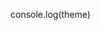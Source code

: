 <!-- Colors.stories.mdx -->

console.log(theme)

<Meta title="Design Tokens/Colors" />

<ColorPalette>
  <ColorItem
    v-for="color in theme.colors"
    title="theme.color.greyscale"
    subtitle="Some of the greys"
    colors={{ color }}
  />
  <ColorItem
    title="theme.color.greyscale"
    subtitle="Some of the greys"
    colors={{ White: '#FFFFFF', Alabaster: '#F8F8F8', Concrete: '#F3F3F3' }}
  />
  <ColorItem 
    title="theme.color.primary" 
    subtitle="Coral" 
    colors={{ WildWatermelon: '#FF4785' }} 
  />
  <ColorItem 
    title="theme.color.secondary" 
    subtitle="Ocean" 
    colors={{ DodgerBlue: '#1EA7FD' }} 
  />
  <ColorItem
    title="theme.color.positive"
    subtitle="Green"
    colors={{
      Apple: 'rgba(102,191,60,1)',
      Apple80: 'rgba(102,191,60,.8)',
      Apple60: 'rgba(102,191,60,.6)',
      Apple30: 'rgba(102,191,60,.3)',
    }}
  />
</ColorPalette>

